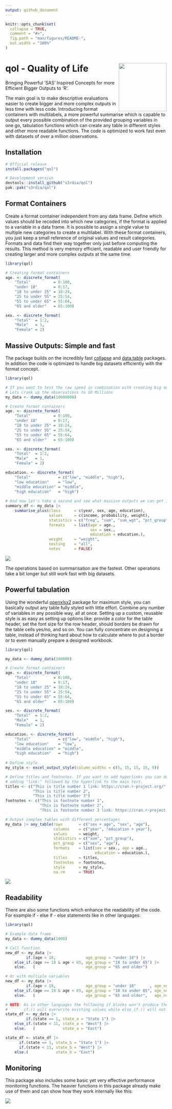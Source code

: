```yaml
---
output: github_document
---
```


<!-- README.md is generated from README.Rmd. Please edit that file -->

```r
knitr::opts_chunk$set(
  collapse = TRUE,
  comment = "#>",
  fig.path = "man/figures/README-",
  out.width = "100%"
)
```

# qol - Quality of Life <img src='man/figures/logo.png' width="150px" align="right"/>

<!-- badges: start -->
<!-- badges: end -->

Bringing Powerful 'SAS' Inspired Concepts for more Efficient Bigger Outputs to 'R'.

The main goal is to make descriptive evaluations easier to create bigger and more complex outputs in less time with less code. Introducing format containers with multilabels, a more powerful summarise which is capable to output every possible combination of the provided grouping variables in one go, tabulation functions which can create any table in different styles and other more readable functions. The code is optimized to work fast even with datasets of over a million observations.

## Installation

```r
# Official release
install.packages("qol")

# Development version
devtools::install_github("s3rdia/qol")
pak::pak("s3rdia/qol")
```

## Format Containers

Create a format container independent from any data frame. Define which values should be recoded into which new categories, if the format is applied to a variable in a data frame. It is possible to assign a single value to multiple new categories to create a multilabel.
With these format containers, you just keep a small reference of original values and result categories. Formats and data find their way together only just before computing the results. This method is very memory efficient, readable and user friendly for creating larger and more complex outputs at the same time.

```r
library(qol)

# Creating format containers
age. <- discrete_format(
    "Total"          = 0:100,
    "under 18"       = 0:17,
    "18 to under 25" = 18:24,
    "25 to under 55" = 25:54,
    "55 to under 65" = 55:64,
    "65 and older"   = 65:100)

sex. <- discrete_format(
    "Total"  = 1:2,
    "Male"   = 1,
    "Female" = 2)
```

## Massive Outputs: Simple and fast

The package builds on the incredibly fast [collapse](https://github.com/SebKrantz/collapse) and [data.table](https://github.com/Rdatatable/data.table) packages. In addition the code is optimized to handle big datasets efficiently with the format concept.

```r
library(qol)

# If you want to test the raw speed in combination with creating big outputs try this:
# Lets crank up the observations to 10 Millions
my_data <- dummy_data(10000000)

# Create format containers
age. <- discrete_format(
    "Total"          = 0:100,
    "under 18"       = 0:17,
    "18 to under 25" = 18:24,
    "25 to under 55" = 25:54,
    "55 to under 65" = 55:64,
    "65 and older"   = 65:100)

sex. <- discrete_format(
    "Total"  = 1:2,
    "Male"   = 1,
    "Female" = 2)

education. <- discrete_format(
    "Total"            = c("low", "middle", "high"),
    "low education"    = "low",
    "middle education" = "middle",
    "high education"   = "high")
	
# And now let's take a second and see what massive outputs we can get in no time
summary_df <- my_data |>
    summarise_plus(class      = c(year, sex, age, education),
                   values     = c(income, probability, weight),
                   statistics = c("freq", "sum", "sum_wgt", "pct_group", "pct_total", "missing"),
                   formats    = list(age = age.,
                                     sex = sex.,
                                     education = education.),
                   weight     = "weight",
                   nesting    = "all",
                   notes      = FALSE)
```
<img src='man/figures/output.png'/>

The operations based on summarisation are the fastest. Other operations take a bit longer but still work fast with big datasets.

## Powerful tabulation

Using the wonderful [openxlsx2](https://github.com/JanMarvin/openxlsx2) package for maximum style, you can basically output any table fully styled with little effort. Combine any number of variables in any possible way, all at once. Setting up a custom, reusable style is as easy as setting up options like: provide a color for the table header, set the font size for the row header, should borders be drawn for the table cells yes/no, and so on.
You can fully concentrate on designing a table, instead of thinking hard about how to calculate where to put a border or to even manually prepare a designed workbook.

```r
library(qol)

my_data <- dummy_data(100000)

# Create format containers
age. <- discrete_format(
    "Total"          = 0:100,
    "under 18"       = 0:17,
    "18 to under 25" = 18:24,
    "25 to under 55" = 25:54,
    "55 to under 65" = 55:64,
    "65 and older"   = 65:100)

sex. <- discrete_format(
    "Total"  = 1:2,
    "Male"   = 1,
    "Female" = 2)

education. <- discrete_format(
    "Total"            = c("low", "middle", "high"),
    "low education"    = "low",
    "middle education" = "middle",
    "high education"   = "high")
	
# Define style
my_style <- excel_output_style(column_widths = c(5, 15, 15, 15, 9))

# Define titles and footnotes. If you want to add hyperlinks you can do so by
# adding "link:" followed by the hyperlink to the main text.
titles <- c("This is title number 1 link: https://cran.r-project.org/",
            "This is title number 2",
            "This is title number 3")
footnotes <- c("This is footnote number 1",
               "This is footnote number 2",
               "This is footnote number 3 link: https://cran.r-project.org/")

# Output complex tables with different percentages
my_data |> any_table(rows       = c("sex + age", "sex", "age"),
                     columns    = c("year", "education + year"),
                     values     = weight,
                     statistics = c("sum", "pct_group"),
                     pct_group  = c("sex", "age"),
                     formats    = list(sex = sex., age = age.,
                                       education = education.),
                     titles     = titles,
                     footnotes  = footnotes,
                     style      = my_style,
                     na.rm      = TRUE)
```
<img src='man/figures/tabulation.PNG'/>

## Readability

There are also some functions which enhance the readability of the code. For example if - else if - else statements like in other languages:

```r
library(qol)

# Example data frame
my_data <- dummy_data(1000)

# Call function
new_df <- my_data |>
         if.(age < 18,             age_group = "under 18") |>
    else_if.(age >= 18 & age < 65, age_group = "18 to under 65") |>
    else.   (                      age_group = "65 and older")

# Or with multiple variables
new_df <- my_data |>
         if.(age < 18,             age_group = "under 18"      , age_num = 1L) |>
    else_if.(age >= 18 & age < 65, age_group = "18 to under 65", age_num = 2L) |>
    else.   (                      age_group = "65 and older",   age_num = 3L)

# NOTE: As in other languages the following if blocks won't produce the same result.
#       if.() will overwrite existing values while else_if.() will not.
state_df <- my_data |>
         if.(state == 1, state_a = "State 1") |>
    else_if.(state < 11, state_a = "West") |>
    else.   (            state_a = "East")

state_df <- state_df |>
      if.(state == 1, state_b = "State 1") |>
      if.(state < 11, state_b = "West") |>
    else.(            state_b = "East")
```

## Monitoring

This package also includes some basic yet very effective performance monitoring functions. The heavier functions in this package already make use of them and can show how they work internally like this:

<img src='man/figures/monitor.png'/>
